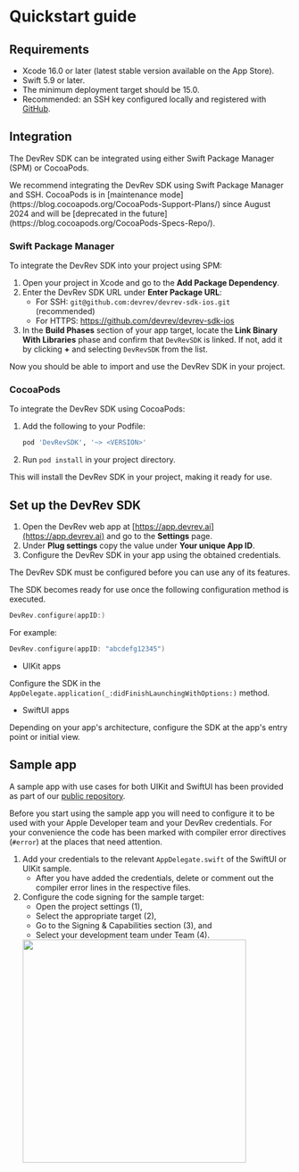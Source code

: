 # Quickstart guide

## Requirements

- Xcode 16.0 or later (latest stable version available on the App Store).
- Swift 5.9 or later.
- The minimum deployment target should be 15.0.
- Recommended: an SSH key configured locally and registered with [GitHub](https://docs.github.com/en/github/authenticating-to-github/connecting-to-github-with-ssh).

## Integration

The DevRev SDK can be integrated using either Swift Package Manager (SPM) or CocoaPods.

<Callout intent="warning">
We recommend integrating the DevRev SDK using Swift Package Manager and SSH. CocoaPods is in [maintenance mode](https://blog.cocoapods.org/CocoaPods-Support-Plans/) since August 2024 and will be [deprecated in the future](https://blog.cocoapods.org/CocoaPods-Specs-Repo/).
</Callout>

### Swift Package Manager

To integrate the DevRev SDK into your project using SPM:

1. Open your project in Xcode and go to the **Add Package Dependency**.
2. Enter the DevRev SDK URL under **Enter Package URL**:
	- For SSH: `git@github.com:devrev/devrev-sdk-ios.git` (recommended)
	- For HTTPS: https://github.com/devrev/devrev-sdk-ios
3. In the **Build Phases** section of your app target, locate the **Link Binary With Libraries** phase and confirm that `DevRevSDK` is linked. If not, add it by clicking **+** and selecting `DevRevSDK` from the list.

Now you should be able to import and use the DevRev SDK in your project.

### CocoaPods

To integrate the DevRev SDK using CocoaPods:

1. Add the following to your Podfile:
	```ruby
	pod 'DevRevSDK', '~> <VERSION>'
	```
2. Run `pod install` in your project directory.

This will install the DevRev SDK in your project, making it ready for use.

## Set up the DevRev SDK

1. Open the DevRev web app at [https://app.devrev.ai](https://app.devrev.ai) and go to the **Settings** page.
2. Under **Plug settings** copy the value under **Your unique App ID**.
3. Configure the DevRev SDK in your app using the obtained credentials.

<Callout intent="warning">
The DevRev SDK must be configured before you can use any of its features.
</Callout>

The SDK becomes ready for use once the following configuration method is executed.
```swift
DevRev.configure(appID:)
```
For example:

```swift
DevRev.configure(appID: "abcdefg12345")
```

- UIKit apps

Configure the SDK in the `AppDelegate.application(_:didFinishLaunchingWithOptions:)` method.

- SwiftUI apps

Depending on your app's architecture, configure the SDK at the app's entry point or initial view.

## Sample app
A sample app with use cases for both UIKit and SwiftUI has been provided as part of our [public repository](https://github.com/devrev/devrev-sdk-ios).

Before you start using the sample app you will need to configure it to be used with your Apple Developer team and your DevRev credentials. For your convenience the code has been marked with compiler error directives (`#error`) at the places that need attention.

1. Add your credentials to the relevant `AppDelegate.swift` of the SwiftUI or UIKit sample.
   - After you have added the credentials, delete or comment out the compiler error lines in the respective files.
1. Configure the code signing for the sample target:
	- Open the project settings (1),
	- Select the appropriate target (2),
	- Go to the Signing & Capabilities section (3), and
	- Select your development team under Team (4).
	<img src="../../../../img/screenshot-xcode-signing.png" width="400" />
